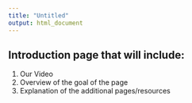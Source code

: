 ```yaml
---
title: "Untitled"
output: html_document
---
```


## Introduction page that will include:

1. Our Video
2. Overview of the goal of the page
3. Explanation of the additional pages/resources
